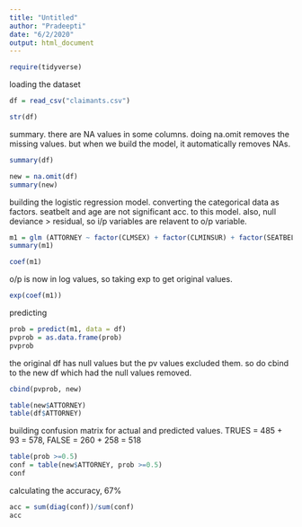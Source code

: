 ---
title: "Untitled"
author: "Pradeepti"
date: "6/2/2020"
output: html_document
---
```{r}
require(tidyverse)
```

loading the dataset
```{r}
df = read_csv("claimants.csv")
```

```{r}
str(df)
```

summary. there are NA values in some columns. doing na.omit removes the missing values. but when we build the model, it automatically removes NAs. 
```{r}
summary(df)
```

```{r}
new = na.omit(df)
summary(new)
```

building the logistic regression model. converting the categorical data as factors. 
seatbelt and age are not significant acc. to this model.
also, null deviance > residual, so i/p variables are relavent to o/p variable.
```{r}
m1 = glm (ATTORNEY ~ factor(CLMSEX) + factor(CLMINSUR) + factor(SEATBELT) + CLMAGE + LOSS, family = binomial, data = df)
summary(m1)
```


```{r}
coef(m1)
```

o/p is now in log values, so taking exp to get original values. 
```{r}
exp(coef(m1))
```
predicting
```{r}
prob = predict(m1, data = df)
pvprob = as.data.frame(prob)
pvprob
```

the original df has null values but the pv values excluded them. so do cbind to the new df which had the null values removed. 
```{r}
cbind(pvprob, new)
```

```{r}
table(new$ATTORNEY)
table(df$ATTORNEY)
```
building confusion matrix for actual and predicted values. TRUES = 485 + 93 = 578, FALSE = 260 + 258 = 518
```{r}
table(prob >=0.5)
conf = table(new$ATTORNEY, prob >=0.5)
conf
```

calculating the accuracy, 67%
```{r}
acc = sum(diag(conf))/sum(conf)
acc
```
